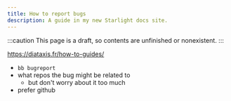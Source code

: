```yaml
---
title: How to report bugs
description: A guide in my new Starlight docs site.
---
```


:::caution
This page is a draft, so contents are unfinished or nonexistent.
:::

https://diataxis.fr/how-to-guides/

-   `bb bugreport`
-   what repos the bug might be related to
    -   but don't worry about it too much
-   prefer github
